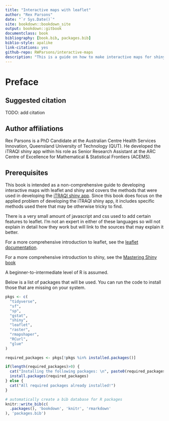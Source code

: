 ```yaml
--- 
title: "Interactive maps with leaflet"
author: "Rex Parsons"
date: "`r Sys.Date()`"
site: bookdown::bookdown_site
output: bookdown::gitbook
documentclass: book
bibliography: [book.bib, packages.bib]
biblio-style: apalike
link-citations: yes
github-repo: RWParsons/interactive-maps
description: "This is a guide on how to make interactive maps for shiny apps with leaflet. It covers the methods used to developed the iTRAQI app."
---
```



# Preface {-}


## Suggested citation {-}
TODO: add citation

## Author affiliations {-}
Rex Parsons is a PhD Candidate at the Australian Centre Health Services Innovation, Queensland University of Technology (QUT). He developed the iTRAQI shiny app within his role as Senior Research Assistant at the ARC Centre of Excellence for Mathematical & Statistical Frontiers (ACEMS).


## Prerequisites {-}

This book is intended as a non-comprehensive guide to developing interactive maps with leaflet and shiny and covers the methods that were used in developing the [iTRAQI shiny app](https://access.healthequity.link/). Since this book does focus on the applied problem of developing the iTRAQI shiny app, it includes specific methods used there that may be otherwise tricky to find.

There is a very small amount of javascript and css used to add certain features to leaflet. I'm not an expert in either of these languages so will not explain in detail how they work but will link to the sources that may explain it better.

For a more comprehensive introduction to leaflet, see the 
[leaflet documentation](https://rstudio.github.io/leaflet/).

For a more comprehensive introduction to shiny, see the 
[Mastering Shiny book](https://mastering-shiny.org/)

A beginner-to-intermediate level of R is assumed.

Below is a list of packages that will be used. You can run the code to install those that are missing on your system.

```r
pkgs <- c(
  "tidyverse",
  "sf",
  "sp",
  "gstat",
  "shiny",
  "leaflet",
  "raster",
  "rmapshaper",
  "RCurl",
  "glue"
)

required_packages <- pkgs[!pkgs %in% installed.packages()]

if(length(required_packages)>0) {
  cat("Installing the following packages: \n", paste0(required_packages, collapse=", "))
  install.packages(required_packages)
} else {
  cat("All required packages already installed!")
}
```



```r
# automatically create a bib database for R packages
knitr::write_bib(c(
  .packages(), 'bookdown', 'knitr', 'rmarkdown'
), 'packages.bib')
```


